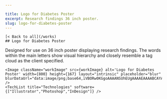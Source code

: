 ```yaml
---

title: Logo for Diabetes Poster
excerpt: Research findings 36 inch poster.
slug: logo-for-diabetes-poster
---
```



    [< Back to all](/works)
    ## Logo for Diabetes Poster
    

  <div className="work-detail" data-id="7" data-disabled="1"
  data-featured="0" data-category="1" >
    Designed for use on 36 inch poster displaying research findings. The words within the main letters show visual hierarchy and closely resemble a tag cloud as the client specified.
    
    <Image className="workImage" src={workImage} alt='Logo for Diabetes Poster' width={800} height={167} layout="intrinsic" placeholder="blur" blurDataUrl="data:image/png;base64,iVBORw0KGgoAAAANSUhEUgAAAAEAAAABCAYAAAAfFcSJAAAADUlEQVR42mNk+P+/HgAFhAJ/wlseKgAAAABJRU5ErkJggg==" />
    <TechList title="Technologies" software={["Illustrator","Photoshop","InDesign"]} />
  </div>

   
    
